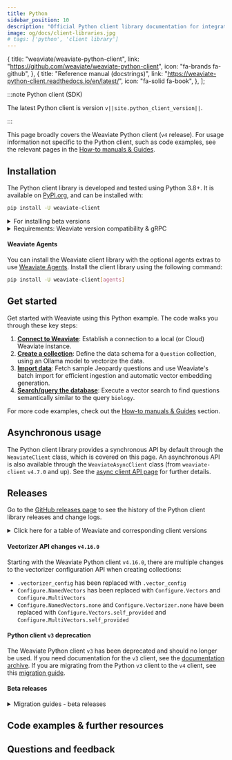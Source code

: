 ```yaml
---
title: Python
sidebar_position: 10
description: "Official Python client library documentation for integrating Weaviate with Python applications and services."
image: og/docs/client-libraries.jpg
# tags: ['python', 'client library']
---
```



  {
    title: "weaviate/weaviate-python-client",
    link: "https://github.com/weaviate/weaviate-python-client",
    icon: "fa-brands fa-github",
  },
  {
    title: "Reference manual (docstrings)",
    link: "https://weaviate-python-client.readthedocs.io/en/latest/",
    icon: "fa-solid fa-book",
  },
];

:::note Python client (SDK)

The latest Python client is version `v||site.python_client_version||`.

<QuickLinks items={pythonCardsData} />

:::

This page broadly covers the Weaviate Python client (`v4` release). For usage information not specific to the Python client, such as code examples, see the relevant pages in the [How-to manuals & Guides](../../guides.mdx).

## Installation

The Python client library is developed and tested using Python 3.8+. It is available on [PyPI.org](https://pypi.org/project/weaviate-client/), and can be installed with:

```bash
pip install -U weaviate-client
```

<details>
  <summary>For installing beta versions</summary>

```bash
pip install --pre -U "weaviate-client==4.*"`
```

</details>

<details>
  <summary>Requirements:  Weaviate version compatibility & gRPC</summary>

#### Weaviate version compatibility

The `v4` Python client requires Weaviate `1.23.7` or higher. Generally, we encourage you to use the latest version of the Python client and the Weaviate Database.

In Weaviate Cloud, the Sandboxes are compatible with the `v4` client as of 31 January, 2024. Sandboxes created before this date will not be compatible with the `v4` client.

#### gRPC

The `v4` client uses remote procedure calls (RPCs) under-the-hood. Accordingly, a port for gRPC must be open to your Weaviate server.

<details>
  <summary>docker-compose.yml example</summary>

If you are running Weaviate with Docker, you can map the default port (`50051`) by adding the following to your `docker-compose.yml` file:

```yaml
ports:
  - 8080:8080
  - 50051:50051
```

</details>

</details>

#### Weaviate Agents

You can install the Weaviate client library with the optional agents extras to use [Weaviate Agents](../../../agents/index.md). Install the client library using the following command:

```bash
pip install -U weaviate-client[agents]
```

## Get started


<BasicPrereqs />

Get started with Weaviate using this Python example. The code walks you through these key steps:

1. **[Connect to Weaviate](docs/weaviate/connections/index.mdx)**: Establish a connection to a local (or Cloud) Weaviate instance.
1. **[Create a collection](../../manage-collections/index.mdx)**: Define the data schema for a `Question` collection, using an Ollama model to vectorize the data.
1. **[Import data](../../manage-objects/import.mdx)**: Fetch sample Jeopardy questions and use Weaviate's batch import for efficient ingestion and automatic vector embedding generation.
1. **[Search/query the database](../../search/index.mdx)**: Execute a vector search to find questions semantically similar to the query `biology`.


<VectorsAutoSchemaError />

<FilteredTextBlock
  text={PythonCode}
  startMarker="# START GetStarted"
  endMarker="# END GetStarted"
  language="py"
/>

For more code examples, check out the [How-to manuals & Guides](../../guides.mdx) section.

## Asynchronous usage

The Python client library provides a synchronous API by default through the `WeaviateClient` class, which is covered on this page. An asynchronous API is also available through the `WeaviateAsyncClient` class (from `weaviate-client` `v4.7.0` and up). See the [async client API page](./async.md) for further details.

## Releases

Go to the [GitHub releases page](https://github.com/weaviate/weaviate-python-client/releases) to see the history of the Python client library releases and change logs.

<details>
  <summary>Click here for a table of Weaviate and corresponding client versions</summary>


<ReleaseHistory />

</details>

#### Vectorizer API changes `v4.16.0`

<VectorsAutoSchemaError />

Starting with the Weaviate Python client `v4.16.0`, there are multiple changes to the vectorizer configuration API when creating collections:

- `.vectorizer_config` has been replaced with `.vector_config`
- `Configure.NamedVectors` has been replaced with `Configure.Vectors` and `Configure.MultiVectors`
- `Configure.NamedVectors.none` and `Configure.Vectorizer.none` have been replaced with `Configure.Vectors.self_provided` and `Configure.MultiVectors.self_provided`

#### Python client `v3` deprecation

<!-- TODO[g-despot]: Add link to archive -->

The Weaviate Python client `v3` has been deprecated and should no longer be used. If you need documentation for the `v3` client, see the [documentation archive](https://archive.docs.weaviate.io/weaviate/client-libraries/python/python_v3). If you are migrating from the Python `v3` client to the `v4` client, see this [migration guide](https://archive.docs.weaviate.io/weaviate/client-libraries/python/v3_v4_migration).

#### Beta releases

<details>
  <summary>Migration guides - beta releases</summary>

#### Changes in `v4.4b9`

##### `weaviate.connect_to_x` methods

The `timeout` argument in now a part of the `additional_config` argument. It takes the class `weaviate.config.AdditionalConfig` as input.

##### Queries

All optional arguments to methods in the `query` namespace now are enforced as keyword arguments.

There is now runtime logic for parsing query arguments enforcing the correct type.

##### Batch processing

Introduction of three distinct algorithms using different batching styles under-the-hood:

- `client.batch.dynamic()`
- `client.batch.fixed_size()`
- `client.batch.rate_limit()`

`client.batch.dynamic() as batch` is a drop-in replacement for the previous `client.batch as batch`, which is now deprecated and will be removed on release.

```python
with client.batch.dynamic() as batch:
  ...
```

is equivalent to:

```python
with client.batch as batch:
  ...
```

`client.batch.fixed_size() as batch` is a way to configure your batching algorithm to only use a fixed size.

```python
with client.batch.dynamic() as batch:
  ...
```

is equivalent to:

```python
client.batch.configure_fixed_size()
with client.batch as batch:
  ...
```

`client.batch.rate_limit() as batch` is a new way to help avoid hitting third-party vectorization API rate limits. By specifying `request_per_minute` in the
`rate_limit()` method, you can force the batching algorithm to send objects to Weaviate at the speed your third-party API is capable of processing objects.

These methods now return completely localized context managers. This means that `failed_objects` and `failed_references` of one batch won't be included
in any subsequent calls.

Finally, if the background thread responsible for sending the batches raises an exception this is now re-raised in the main thread rather than silently erroring.

##### Filters

The argument `prop` in `Filter.by_property` has been renamed to `name`

Ref counting is now achievable using `Filter.by_ref_count(ref)` rather than `Filter([ref])`

#### Changes in `v4.4b8`

##### Reference filters

Reference filters have a simplified syntax. The new syntax looks like this:

```python
Filter.by_ref("ref").by_property("target_property")
```

#### Changes in `v4.4b7`

##### Library imports

Importing directly from `weaviate` is deprecated. Use `import weaviate.classes as wvc` instead.

##### Close client connections

Starting in v4.4b7, you have to explicitly close your client connections. There are two ways to close client connections.

Use `client.close()` to explicitly close your client connections.

```python
import weaviate
client = weaviate.connect_to_local()

print(client.is_ready())

client.close()
```

Use a context manager to close client connections for you.

```python
import weaviate

with weaviate.connect_to_local() as client:
     print(client.is_ready())

# Python closes the client when you leave the 'with' block
```

##### Batch processing

The v4.4b7 client introduces changes to `client.batch`.

- `client.batch` requires a context manager.
- Manual mode is removed, you cannot send batches with `.create_objects`.
- Batch size and the number of concurrent requests are dynamically assigned. Use `batch.configure_fixed_size` to specify values.
- The `add_reference` method is updated.
- The `to_object_collection` method is removed.

Updated `client.batch` parameters

| Old value                                  | Value in v4.4b7                          |
| :----------------------------------------- | :--------------------------------------- |
| from_object_uuid: UUID                     | from_uuid: UUID                          |
| from_object_collection: str                | from_collection: str                     |
| from_property_name: str                    | from_property: str                       |
| to_object_uuid: UUID                       | to: Union[WeaviateReference, List[UUID]] |
| to_object_collection: Optional[str] = None |                                          |
| tenant: Optional[str] = None               | tenant: Optional[str] = None             |

##### Filter syntax

Filter syntax is updated in v4.4b7.

**NOTE**: The [filter reference syntax](#reference-filters) is simplified in 4.4b8.

| Old syntax                                              | New syntax in v4.4b7                                                        |
| :------------------------------------------------------ | :-------------------------------------------------------------------------- |
| Filter(path=property)                                   | Filter.by_property(property)                                                |
| Filter(path=["ref", "target_class", "target_property"]) | Filter.by_ref().link_on("ref").by_property("target_property")               |
| FilterMetadata.ByXX                                     | Filter.by_id()<br/> Filter.by_creation_time() <br/> Filter.by_update_time() |

The pre-4.4b7 filter syntax is deprecated. The new, v4.4b7 syntax looks like this.

```python
import weaviate
import datetime
import weaviate.classes as wvc

client = weaviate.connect_to_local()

jeopardy = client.collections.use("JeopardyQuestion")
response = jeopardy.query.fetch_objects(
    filters=wvc.query.Filter.by_property("round").equal("Double Jeopardy!") &
            wvc.query.Filter.by_creation_time().greater_or_equal(datetime.datetime(2005, 1, 1)) |
            wvc.query.Filter.by_creation_time().greater_or_equal(datetime.datetime(2000, 12, 31)),
            limit=3
    )


client.close()
```

##### `reference_add_many` updated

The `reference_add_many` syntax is updated; `DataReferenceOneToMany` is now `DataReference`.

```python
collection.data.reference_add_many(
    [
        DataReference(
            from_property="ref",
            from_uuid=uuid_from,
            to_uuid=*one or a list of UUIDs*,
        )
    ]
)
```

##### References

Multi-target references updated. These are the new functions:

- `ReferenceProperty.MultiTarget`
- `DataReference.MultiTarget`
- `QueryReference.MultiTarget`

Use `ReferenceToMulti` for multi-target references.

#### Older client changes

##### References

- References are now added through a `references` parameter during collection creation, object insertion and queries.
- The `FromReference` class is now called `QueryReference`.

##### Reorganization of classes/parameters

- `weaviate.classes` submodule further split into:
  - `weaviate.classes.config`
  - `weaviate.classes.data`
  - `weaviate.classes.query`
  - `weaviate.classes.generic`
- `vector_index_config` parameter factory functions for `wvc.config.Configure` and `wvc.config.Reconfigure` have changed to, e.g.:
  ```python
  client.collections.create(
      name="MyCollection",
      # highlight-start
      vector_index_config=wvc.config.Configure.VectorIndex.hnsw(
          distance_metric=wvc.config.VectorDistances.COSINE,
          vector_cache_max_objects=1000000,
          quantizer=wvc.config.Configure.VectorIndex.Quantizer.pq()
      ),
      # highlight-end
  )
  ```
  - `vector_index_type` parameter has been removed.
- `vectorize_class_name` parameter in the `Property` constructor method is `vectorize_collection_name`.
- `[collection].data.update()` / `.replace()` \*args order changed, aiming to accommodate not providing properties when updating.
- `[collection].data.reference_add` / `.reference_delete` / `.reference_replace` the `ref` keyword was renamed to `to`.
- `collections.create()` / `get()`: `data_model` kwarg to keyword to provide generics was renamed to `data_model_properties` .
- `[object].metadata.uuid` is now `[object].uuid`.
- `[object].metadata.creation_time_unix` is now `[object].metadata.creation_time`.
- `[object].metadata.last_update_time_unix` is now `[object].metadata.last_update`.
- `quantitizer` is renamed to `quantizer`
- To request the vector in the returned data, use the `include_vector` parameter.
<!-- TODO[g-despot]: Add link to external Python references once created for "include_vector" -->

##### Data types

- Time metadata (for creation and last updated time) now returns a `datetime` object, and the parameters are renamed to `creation_time` and `last_update_time` under `MetadataQuery`.
  - `metadata.creation_time.timestamp() * 1000` will return the same value as before.
- `query.fetch_object_by_id()` now uses gRPC under the hood (rather than REST), and returns objects in the same format as other queries.
- `UUID` and `DATE` properties are returned as typed objects.

</details>

## Code examples & further resources


<CodeExamples />

## Questions and feedback


<DocsFeedback />
